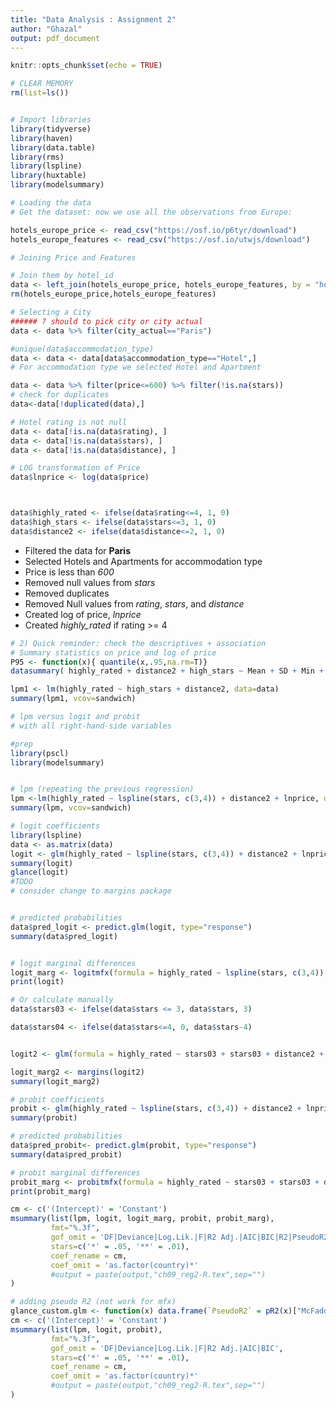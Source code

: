 ```yaml
---
title: "Data Analysis : Assignment 2"
author: "Ghazal"
output: pdf_document
---
```


```r
knitr::opts_chunk$set(echo = TRUE)
```

```r
# CLEAR MEMORY
rm(list=ls())


# Import libraries
library(tidyverse)
library(haven)
library(data.table)
library(rms)
library(lspline)
library(huxtable)
library(modelsummary)
```

```r
# Loading the data
# Get the dataset: now we use all the observations from Europe:

hotels_europe_price <- read_csv("https://osf.io/p6tyr/download")
hotels_europe_features <- read_csv("https://osf.io/utwjs/download")
```

```r
# Joining Price and Features

# Join them by hotel_id
data <- left_join(hotels_europe_price, hotels_europe_features, by = "hotel_id")
rm(hotels_europe_price,hotels_europe_features)
```


```r
# Selecting a City
###### ? should to pick city or city actual
data <- data %>% filter(city_actual=="Paris")

#unique(data$accommodation_type)
data <- data <- data[data$accommodation_type=="Hotel",]
# For accommodation type we selected Hotel and Apartment 

data <- data %>% filter(price<=600) %>% filter(!is.na(stars))
# check for duplicates
data<-data[!duplicated(data),]

# Hotel rating is not null
data <- data[!is.na(data$rating), ] 
data <- data[!is.na(data$stars), ] 
data <- data[!is.na(data$distance), ]

# LOG transformation of Price
data$lnprice <- log(data$price)



data$highly_rated <- ifelse(data$rating<=4, 1, 0)
data$high_stars <- ifelse(data$stars<=3, 1, 0)
data$distance2 <- ifelse(data$distance<=2, 1, 0)
```


- Filtered the data for **Paris**
- Selected Hotels and Apartments for accommodation type
- Price is less than _*600*_
- Removed null values from _stars_
- Removed duplicates
- Removed Null values from _rating_, _stars_, and _distance_
- Created log of price, _lnprice_
- Created _highly_rated_ if rating >= 4



```r
# 2) Quick reminder: check the descriptives + association
# Summary statistics on price and log of price
P95 <- function(x){ quantile(x,.95,na.rm=T)}
datasummary( highly_rated + distance2 + high_stars ~ Mean + SD + Min + Max + Median + P95 + N , data = data )


```

```r
lpm1 <- lm(highly_rated ~ high_stars + distance2, data=data)
summary(lpm1, vcov=sandwich)

```


```r
# lpm versus logit and probit
# with all right-hand-side variables

#prep
library(pscl)
library(modelsummary)


# lpm (repeating the previous regression)
lpm <-lm(highly_rated ~ lspline(stars, c(3,4)) + distance2 + lnprice, data=data)
summary(lpm, vcov=sandwich)


```

```r
# logit coefficients
library(lspline)
data <- as.matrix(data)
logit <- glm(highly_rated ~ lspline(stars, c(3,4)) + distance2 + lnprice, data=data, family='binomial')
summary(logit)
glance(logit)
#TODO
# consider change to margins package


# predicted probabilities 
data$pred_logit <- predict.glm(logit, type="response")
summary(data$pred_logit)


# logit marginal differences
logit_marg <- logitmfx(formula = highly_rated ~ lspline(stars, c(3,4)) + distance2 + lnprice, data=data, atmean=FALSE)
print(logit)

# Or calculate manually
data$stars03 <- ifelse(data$stars <= 3, data$stars, 3)

data$stars04 <- ifelse(data$stars<=4, 0, data$stars-4)


logit2 <- glm(formula = highly_rated ~ stars03 + stars03 + distance2 + lnprice, data=data, family='binomial')

logit_marg2 <- margins(logit2)
summary(logit_marg2)
```


```r

# probit coefficients
probit <- glm(highly_rated ~ lspline(stars, c(3,4)) + distance2 + lnprice, data=data, family=binomial(link="probit"))
summary(probit)

# predicted probabilities 
data$pred_probit<- predict.glm(probit, type="response") 
summary(data$pred_probit)

# probit marginal differences
probit_marg <- probitmfx(formula = highly_rated ~ stars03 + stars03 + distance2 + lnprice, data=data, atmean=FALSE)
print(probit_marg)
```



```r
cm <- c('(Intercept)' = 'Constant')
msummary(list(lpm, logit, logit_marg, probit, probit_marg),
         fmt="%.3f",
         gof_omit = 'DF|Deviance|Log.Lik.|F|R2 Adj.|AIC|BIC|R2|PseudoR2',
         stars=c('*' = .05, '**' = .01),
         coef_rename = cm,
         coef_omit = 'as.factor(country)*'
         #output = paste(output,"ch09_reg2-R.tex",sep="")
)
```


```r
# adding pseudo R2 (not work for mfx)
glance_custom.glm <- function(x) data.frame(`PseudoR2` = pR2(x)["McFadden"])
cm <- c('(Intercept)' = 'Constant')
msummary(list(lpm, logit, probit),
         fmt="%.3f",
         gof_omit = 'DF|Deviance|Log.Lik.|F|R2 Adj.|AIC|BIC',
         stars=c('*' = .05, '**' = .01),
         coef_rename = cm,
         coef_omit = 'as.factor(country)*'
         #output = paste(output,"ch09_reg2-R.tex",sep="")
)
```

